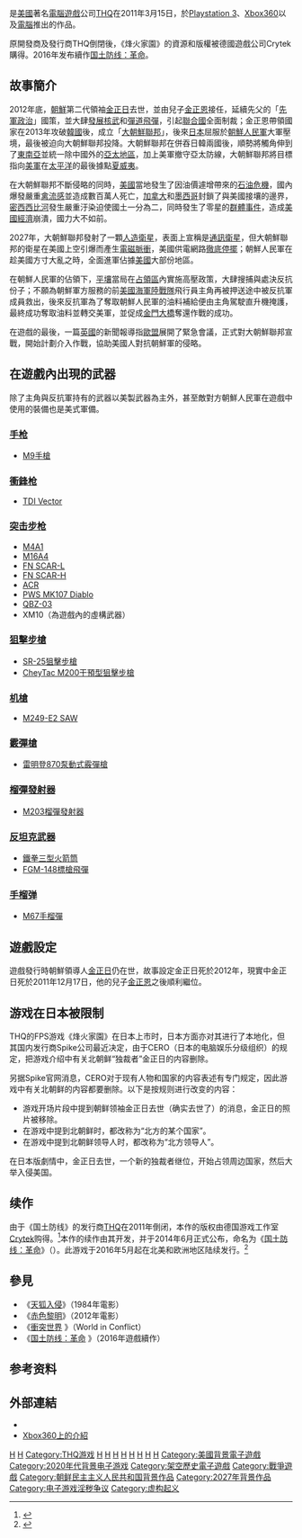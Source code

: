 {{noteTA
|G1=Country
|G2=Games
|1=zh-cn:国土防线;zh-tw:烽火家園;zh-hk:家園戰線;
}}
{{Infobox VG
| title        = 家園戰線
| image = File:Homefront.jpg
| caption      = 游戏封面
| japanese     = 
| english      = Homefront
| genre        = [[第一人称射击游戏|第一人称射击]]
| platform     = [[Microsoft_Windows|Microsoft Windows]]<br />[[PlayStation_3|PlayStation 3]]<br />[[Xbox_360|Xbox 360]]<br />[[OnLive|OnLive]]
| developer    = [[Kaos_Studios|Kaos Studios]]<br />[[Digital_Extremes|Digital Extremes]]
| publisher    = [[THQ|THQ]]
| distributor  = {{vgrelease|}}
| series       = 
| engine       = [[虚幻引擎3|虚幻引擎3]]
| modes        = [[单人游戏|单人]], [[多人游戏|多人]]
| released     = {{vgrelease|NA|2011年3月15日|EU|2011年3月18日|JP|2011年4月17日}}
| onlinegame   = 
| producer     = 
| director     = 
| designer     = 
| writer       = [[約翰·米利厄斯|約翰·米利厄斯]]
| programmer   = 
| composer     = [[馬修·哈伍德|馬修·哈伍德]]
| artist       = 
}}
{{Vgname|1=家園戰線|en=Homefront|cn=国土防线|tw=烽火家園|hk=家園戰線}}是[[美國|美國]]著名[[電腦遊戲|電腦遊戲]]公司[[THQ|THQ]]在2011年3月15日，於[[Playstation_3|Playstation 3]]、[[Xbox360|Xbox360]]以及[[電腦|電腦]]推出的作品。

原開發商及發行商THQ倒閉後，《烽火家園》的資源和版權被德國遊戲公司Crytek購得。2016年发布續作[[国土防线：革命|国土防线：革命]]。

==故事簡介==
2012年底，[[朝鮮民主主義人民共和國|朝鮮]]第二代領袖[[金正日|金正日]]去世，並由兒子[[金正恩|金正恩]]接任，延續先父的「[[先軍政治|先軍政治]]」國策，並大肆[[朝鮮核問題|發展核武]]和[[彈道飛彈|彈道飛彈]]，引起[[聯合國|聯合國]]全面制裁；金正恩帶領國家在2013年攻破[[大韓民國|韓國]]後，成立「[[朝鮮半島統一問題|大朝鮮聯邦]]」，後來[[日本|日本]]屈服於[[朝鮮人民軍|朝鮮人民軍]]大軍壓境，最後被迫向大朝鮮聯邦投降。大朝鮮聯邦在併吞日韓兩國後，順勢將觸角伸到了[[東南亞|東南亞]]並統一除中國外的[[亞太地區|亞太地區]]，加上美軍撤守亞太防線，大朝鮮聯邦將目標指向[[美軍|美軍]]在[[太平洋|太平洋]]的最後據點[[夏威夷|夏威夷]]。

在大朝鮮聯邦不斷侵略的同時，[[美國|美國]]當地發生了因油價遽增帶來的[[石油危機|石油危機]]，國內爆發嚴重[[禽流感|禽流感]]並造成數百萬人死亡，[[加拿大|加拿大]]和[[墨西哥|墨西哥]]封鎖了與美國接壤的邊界，[[密西西比河|密西西比河]]發生嚴重汙染迫使國土一分為二，同時發生了零星的[[群體事件|群體事件]]，造成[[美國經濟|美國經濟]]崩潰，國力大不如前。

2027年，大朝鮮聯邦發射了一顆[[人造衛星|人造衛星]]，表面上宣稱是[[通訊衛星|通訊衛星]]，但大朝鮮聯邦的衛星在美國上空引爆而產生[[電磁脈衝|電磁脈衝]]，美國供電網路[[停電|徹底停擺]]；朝鮮人民軍在趁美國方寸大亂之時，全面進軍佔據[[美國|美國]]大部份地區。

在朝鮮人民軍的佔領下，[[平壤|平壤]]當局在[[軍事佔領|占領區]]內實施高壓政策，大肆搜捕與處決反抗份子；不願為朝鮮軍方服務的前[[美國海軍陸戰隊|美國海軍陸戰隊]]{{Link-en|美國海軍陸戰隊航空兵|United States Marine Corps aviation|航空兵}}飛行員主角再被押送途中被反抗軍成員救出，後來反抗軍為了奪取朝鮮人民軍的油料補給便由主角駕駛直升機掩護，最終成功奪取油料並轉交美軍，並促成[[金門大橋|金門大橋]]奪還作戰的成功。

在遊戲的最後，一篇[[英國|英國]]的新聞報導指[[歐盟|歐盟]]展開了緊急會議，正式對大朝鮮聯邦宣戰，開始計劃介入作戰，協助美國人對抗朝鮮軍的侵略。

==在遊戲內出現的武器==
除了主角與反抗軍持有的武器以美製武器為主外，甚至敵對方朝鮮人民軍在遊戲中使用的裝備也是美式軍備。
===[[手枪|手枪]]===
* [[貝瑞塔M9手槍|M9手槍]]

===[[衝鋒枪|衝鋒枪]]===
* [[KRISS_Vector衝鋒槍|TDI Vector]]

===[[突击步枪|突击步枪]]===
* [[M4卡賓槍|M4A1]]
* [[M16突擊步槍|M16A4]]
* [[FN_SCAR突擊步槍|FN SCAR-L]]
* [[FN_SCAR突擊步槍|FN SCAR-H]]
* [[雷明登ACR突擊步槍|ACR]]
* [[PWS_Diablo卡賓槍|PWS MK107 Diablo]]
* [[03式自動步槍|QBZ-03]]
* XM10（為遊戲內的虛構武器）

===[[狙擊步槍|狙擊步槍]]===
* [[SR-25狙擊步槍|SR-25狙擊步槍]]
* [[CheyTac_M200干預型狙擊步槍|CheyTac M200干預型狙擊步槍]]

===[[机槍|机槍]]===
* [[M249班用自動武器|M249-E2 SAW]]

===[[霰彈槍|霰彈槍]]===
* [[雷明登870泵動式霰彈槍|雷明登870泵動式霰彈槍]]

===[[榴彈發射器|榴彈發射器]]===
* [[M203榴彈發射器|M203榴彈發射器]]

===[[反坦克武器|反坦克武器]]===
* [[鐵拳三型火箭筒|鐵拳三型火箭筒]]
* [[FGM-148標槍飛彈|FGM-148標槍飛彈]]

===[[手榴弹|手榴弹]]===
* [[M67手榴彈|M67手榴彈]]

==遊戲設定==
{{see|金正日之死}}
遊戲發行時朝鮮領導人[[金正日|金正日]]仍在世，故事設定金正日死於2012年，現實中金正日死於2011年12月17日，他的兒子[[金正恩|金正恩]]之後順利繼位。

==游戏在日本被限制==
THQ的FPS游戏《烽火家園》在日本上市时，日本方面亦对其进行了本地化，但其国内发行商Spike公司最近决定，由于CERO（日本的电脑娱乐分级组织）的规定，把游戏介绍中有关北朝鲜“独裁者”金正日的内容删除。

另据Spike官网消息，CERO对于现有人物和国家的内容表述有专门规定，因此游戏中有关北朝鲜的内容都要删除。以下是按规则进行改变的内容：
* 游戏开场片段中提到朝鲜领袖金正日去世（确实去世了）的消息，金正日的照片被移除。　
* 在游戏中提到北朝鲜时，都改称为“北方的某个国家”。
* 在游戏中提到北朝鲜领导人时，都改称为“北方领导人”。

在日本版劇情中，金正日去世，一个新的独裁者继位，开始占领周边国家，然后大举入侵美国。

== 续作 ==
{{main|国土防线：革命}}

由于《国土防线》的发行商[[THQ|THQ]]在2011年倒闭，本作的版权由德国游戏工作室[[Crytek|Crytek]]购得。<ref name=ign-thqsales>{{cite web|title=THQ Dissolved, Saints Row, Company of Heroes Devs Acquired|url=http://ca.ign.com/articles/2013/01/23/thq-dissolved-saints-row-company-of-heroes-darksiders-devs-acquired|publisher=IGN|accessdate=23 January 2013|archive-date=2015-07-25|archive-url=https://web.archive.org/web/20150725141030/http://ca.ign.com/articles/2013/01/23/thq-dissolved-saints-row-company-of-heroes-darksiders-devs-acquired|dead-url=no}}</ref>本作的续作由其开发，并于2014年6月正式公布，命名为《[[国土防线：革命|国土防线：革命]]》（{{lang-en|Homefront: The Revolution}}）。此游戏于2016年5月起在北美和欧洲地区陆续发行。<ref name=ign-homefronttherevolution>{{cite web|title=It’s Never Sunny in Philadelphia in Homefront: The Revolution|url=http://www.ign.com/articles/2014/06/02/itas-never-sunny-in-philadelphia-in-homefront-the-revolution|publisher=IGN|accessdate=June 2, 2014|archive-date=2014-06-05|archive-url=https://web.archive.org/web/20140605051208/http://www.ign.com/articles/2014/06/02/itas-never-sunny-in-philadelphia-in-homefront-the-revolution|dead-url=yes}}</ref>

==參見==
* 《[[天狐入侵|天狐入侵]]》（1984年電影）
* 《[[赤色黎明|赤色黎明]]》（2012年電影）
* 《[[衝突世界|衝突世界]] 》（World in Conflict）
* 《[[国土防线：革命|国土防线：革命]] 》（2016年遊戲續作）

== 参考资料 ==
{{reflist|30em}}

==外部連結==
* {{en}}{{official|http://www.homefront-game.com}}
* [https://web.archive.org/web/20140416183251/http://www.xbox.com/zh-HK/Marketplace/SplashPages/Homefront Xbox360上的介紹]

{{Digital Extremes}}

{{DEFAULTSORT:Homefront}}
[[Category:2011年电子游戏|H]]
[[Category:第一人称射击游戏|H]]
[[Category:THQ游戏|Category:THQ游戏]]
[[Category:PlayStation_3游戏|H]]
[[Category:Xbox_360遊戲|H]]
[[Category:Windows遊戲|H]]
[[Category:反乌托邦题材电子游戏|H]]
[[Category:朝鲜背景电子游戏|H]]
[[Category:虚幻引擎游戏|H]]
[[Category:美國開發電子遊戲|H]]
[[Category:加拿大開發電子遊戲|H]]
[[Category:美國背景電子遊戲|Category:美國背景電子遊戲]]
[[Category:2020年代背景电子游戏|Category:2020年代背景电子游戏]]
[[Category:架空歷史電子遊戲|Category:架空歷史電子遊戲]]
[[Category:戰爭遊戲|Category:戰爭遊戲]]
[[Category:朝鲜民主主义人民共和国背景作品|Category:朝鲜民主主义人民共和国背景作品]]
[[Category:2027年背景作品|Category:2027年背景作品]]
[[Category:电子游戏淫秽争议|Category:电子游戏淫秽争议]]
[[Category:虚构起义|Category:虚构起义]]